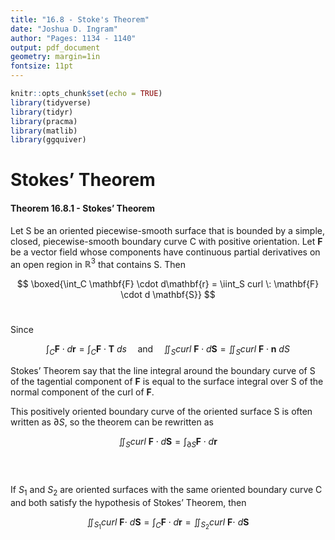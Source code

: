 ```yaml
---
title: "16.8 - Stoke's Theorem"
date: "Joshua D. Ingram"
author: "Pages: 1134 - 1140"
output: pdf_document
geometry: margin=1in
fontsize: 11pt
---
```


```r
knitr::opts_chunk$set(echo = TRUE)
library(tidyverse)
library(tidyr)
library(pracma)
library(matlib)
library(ggquiver)
```

# Stokes' Theorem

#### Theorem 16.8.1 - Stokes' Theorem

Let S be an oriented piecewise-smooth surface that is bounded by a simple, closed, piecewise-smooth boundary curve C with positive orientation. Let **F** be a vector field whose components have continuous partial derivatives on an open region in $\mathbb{R}^3$ that contains S. Then

$$
\boxed{\int_C \mathbf{F} \cdot d\mathbf{r} = \iint_S curl \: \mathbf{F} \cdot d \mathbf{S}}
$$
\

Since

$$
\int_C \mathbf{F} \cdot d\mathbf{r} = \int_C \mathbf{F} \cdot \mathbf{T} \: ds \; \; \; \; \; \text{and} \; \; \; \; \; \iint_S curl \: \mathbf{F} \cdot d \mathbf{S} = \iint_S curl \: \mathbf{F} \cdot \mathbf{n} \: dS
$$

Stokes' Theorem say that the line integral around the boundary curve of S of the tagential component of **F** is equal to the surface integral over S of the normal component of the curl of **F**.
\

This positively oriented boundary curve of the oriented surface S is often written as $\partial S$, so the theorem can be rewritten as

$$
\iint_S curl \: \mathbf{F} \cdot d \mathbf{S} = \int_{\partial S} \mathbf{F} \cdot d\mathbf{r}
$$
\
\

If $S_1$ and $S_2$ are oriented surfaces with the same oriented boundary curve C and both satisfy the hypothesis of Stokes' Theorem, then

$$
\iint_{S_1} curl \: \mathbf{F} \cdot \: d\mathbf{S} = \int_C \mathbf{F} \cdot d\mathbf{r} = \iint_{S_2} curl \: \mathbf{F} \cdot \: d\mathbf{S}
$$
